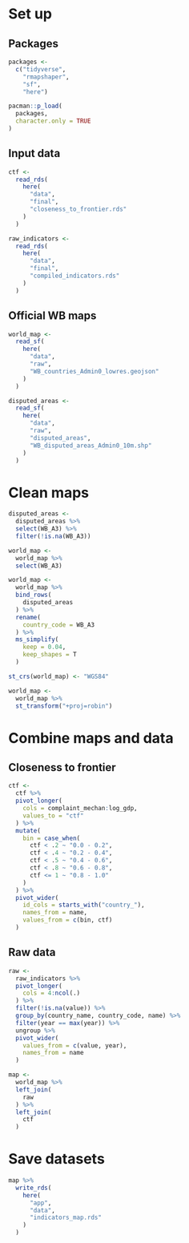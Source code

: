 # Set up 

## Packages 

```r
packages <-
  c("tidyverse",
    "rmapshaper",
    "sf",
    "here")

pacman::p_load(
  packages,
  character.only = TRUE
)
```

## Input data 

```r
ctf <-
  read_rds(
    here(
      "data",
      "final",
      "closeness_to_frontier.rds"
    )
  )

raw_indicators <-
  read_rds(
    here(
      "data",
      "final",
      "compiled_indicators.rds"
    )
  )
```

## Official WB maps 

```r
world_map <-
  read_sf(
    here(
      "data",
      "raw",
      "WB_countries_Admin0_lowres.geojson"
    )
  )

disputed_areas <-
  read_sf(
    here(
      "data",
      "raw",
      "disputed_areas",
      "WB_disputed_areas_Admin0_10m.shp"
    )
  )
```

# Clean maps 

```r
disputed_areas <-
  disputed_areas %>%
  select(WB_A3) %>%
  filter(!is.na(WB_A3))

world_map <-
  world_map %>%
  select(WB_A3) 

world_map <-
  world_map %>%
  bind_rows(
    disputed_areas
  ) %>%
  rename(
    country_code = WB_A3
  ) %>%
  ms_simplify(
    keep = 0.04,
    keep_shapes = T
  )

st_crs(world_map) <- "WGS84"

world_map <-
  world_map %>%
  st_transform("+proj=robin")

```


# Combine maps and data

## Closeness to frontier

```r
ctf <-
  ctf %>%
  pivot_longer(
    cols = complaint_mechan:log_gdp,
    values_to = "ctf"
  ) %>%
  mutate(
    bin = case_when(
      ctf < .2 ~ "0.0 - 0.2",
      ctf < .4 ~ "0.2 - 0.4",
      ctf < .5 ~ "0.4 - 0.6",
      ctf < .8 ~ "0.6 - 0.8",
      ctf <= 1 ~ "0.8 - 1.0" 
    )
  ) %>%
  pivot_wider(
    id_cols = starts_with("country_"),
    names_from = name,
    values_from = c(bin, ctf)
  )
```

## Raw data

```r
raw <-
  raw_indicators %>%
  pivot_longer(
    cols = 4:ncol(.)
  ) %>%
  filter(!is.na(value)) %>%
  group_by(country_name, country_code, name) %>%
  filter(year == max(year)) %>%
  ungroup %>%
  pivot_wider(
    values_from = c(value, year),
    names_from = name
  )

map <-
  world_map %>%
  left_join(
    raw
  ) %>%
  left_join(
    ctf
  )
```


# Save datasets

```r
map %>%
  write_rds(
    here(
      "app",
      "data",
      "indicators_map.rds"
    )
  )
```
